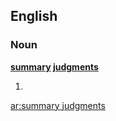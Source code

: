 ==English==

===Noun===
'''[[summary]] [[judgment]]s'''

# {{plural of|[[summary judgment]]}}

[[ar:summary judgments]]